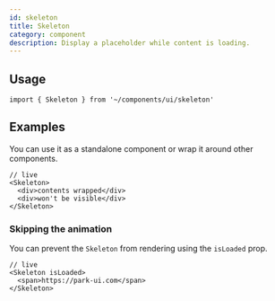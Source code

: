 ```yaml
---
id: skeleton
title: Skeleton
category: component
description: Display a placeholder while content is loading.
---
```


<ComponentPlayground />

## Usage

```tsx
import { Skeleton } from '~/components/ui/skeleton'
```

## Examples

You can use it as a standalone component or wrap it around other components.

```tsx
// live
<Skeleton>
  <div>contents wrapped</div>
  <div>won't be visible</div>
</Skeleton>
```

### Skipping the animation

You can prevent the `Skeleton` from rendering using the `isLoaded` prop.

```tsx
// live
<Skeleton isLoaded>
  <span>https://park-ui.com</span>
</Skeleton>
```




